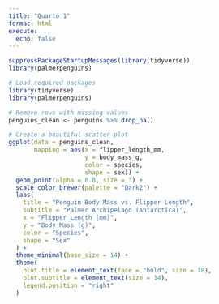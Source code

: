 ```yaml
---
title: "Quarto 1"
format: html
execute: 
  echo: false
---
```



```r
suppressPackageStartupMessages(library(tidyverse))
library(palmerpenguins)
```

```r
# Load required packages
library(tidyverse)
library(palmerpenguins)

# Remove rows with missing values
penguins_clean <- penguins %>% drop_na()

# Create a beautiful scatter plot
ggplot(data = penguins_clean, 
       mapping = aes(x = flipper_length_mm, 
                     y = body_mass_g, 
                     color = species,
                     shape = sex)) +
  geom_point(alpha = 0.8, size = 3) +
  scale_color_brewer(palette = "Dark2") +
  labs(
    title = "Penguin Body Mass vs. Flipper Length",
    subtitle = "Palmer Archipelago (Antarctica)",
    x = "Flipper Length (mm)",
    y = "Body Mass (g)",
    color = "Species",
    shape = "Sex"
  ) +
  theme_minimal(base_size = 14) +
  theme(
    plot.title = element_text(face = "bold", size = 18),
    plot.subtitle = element_text(size = 14),
    legend.position = "right"
  )

```

